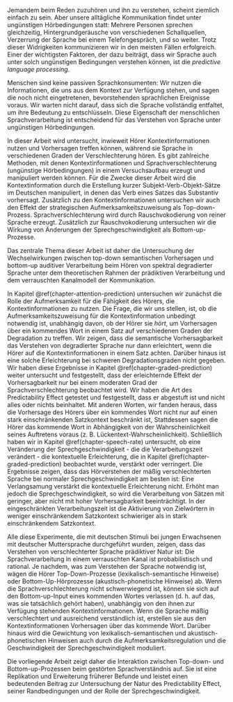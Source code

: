 Jemandem beim Reden zuzuhören und ihn zu verstehen, scheint ziemlich einfach zu sein.
Aber unsere alltägliche Kommunikation findet unter ungünstigen Hörbedingungen statt:
Mehrere Personen sprechen gleichzeitig,
Hintergrundgeräusche von verschiedenen Schallquellen,
Verzerrung der Sprache bei einem Telefongespräch, und so weiter.
Trotz dieser Widrigkeiten kommunizieren wir in den meisten Fällen erfolgreich.
Einer der wichtigsten Faktoren, der dazu beiträgt, dass wir Sprache auch unter solch ungünstigen Bedingungen verstehen können, ist die *predictive language processing*.

Menschen sind keine passiven Sprachkonsumenten: Wir nutzen die Informationen, die uns aus dem Kontext zur Verfügung stehen, und sagen die noch nicht eingetretenen, bevorstehenden sprachlichen Ereignisse voraus.
Wir warten nicht darauf, dass sich die Sprache vollständig entfaltet, um ihre Bedeutung zu entschlüsseln.
Diese Eigenschaft der menschlichen Sprachverarbeitung ist entscheidend für das Verstehen von Sprache unter ungünstigen Hörbedingungen.

In dieser Arbeit wird untersucht, inwieweit Hörer Kontextinformationen nutzen und Vorhersagen treffen können, während sie Sprache in verschiedenen Graden der Verschlechterung hören.
Es gibt zahlreiche Methoden, mit denen Kontextinformationen und Sprachverschlechterung (ungünstige Hörbedingungen) in einem Versuchsaufbau erzeugt und manipuliert werden können.
Für die Zwecke dieser Arbeit wird die Kontextinformation durch die Erstellung kurzer Subjekt-Verb-Objekt-Sätze im Deutschen manipuliert, in denen das Verb eines Satzes das Substantiv vorhersagt.
Zusätzlich zu den Kontextinformationen untersuchen wir auch den Effekt der strategischen Aufmerksamkeitszuweisung als Top-down-Prozess.
Sprachverschlechterung wird durch Rauschvokodierung von reiner Sprache erzeugt.
Zusätzlich zur Rauschvokodierung untersuchen wir die Wirkung von Änderungen der Sprechgeschwindigkeit als Bottom-up-Prozesse.

Das zentrale Thema dieser Arbeit ist daher die Untersuchung der Wechselwirkungen zwischen top-down semantischen Vorhersagen und bottom-up auditiver Verarbeitung beim Hören von spektral degradierter Sprache unter dem theoretischen Rahmen der prädiktiven Verarbeitung und dem verrauschten Kanalmodell der Kommunikation.

In Kapitel \@ref(chapter-attention-prediction) untersuchen wir zunächst die Rolle der Aufmerksamkeit für die Fähigkeit des Hörers, die Kontextinformationen zu nutzen.
Die Frage, die wir uns stellen, ist, ob die Aufmerksamkeitszuweisung für die Kontextinformation unbedingt notwendig ist, unabhängig davon, ob der Hörer sie *hört*, um Vorhersagen über ein kommendes Wort in einem Satz auf verschiedenen Graden der Degradation zu treffen.
Wir zeigen, dass die semantische Vorhersagbarkeit das Verstehen von degradierter Sprache nur dann erleichtert, wenn die Hörer auf die Kontextinformationen in einem Satz achten.
Darüber hinaus ist eine solche Erleichterung bei schweren Degradationsgraden nicht gegeben.
Wir haben diese Ergebnisse in Kapitel \@ref(chapter-graded-prediction) weiter untersucht und festgestellt, dass
der erleichternde Effekt der Vorhersagbarkeit nur bei einem moderaten Grad der Sprachverschlechterung beobachtet wird.
Wir haben die Art des Predictability Effect getestet und festgestellt, dass er abgestuft ist und nicht alles oder nichts beinhaltet.
Mit anderen Worten, wir fanden heraus, dass die Vorhersage des Hörers über ein kommendes Wort nicht nur auf einen stark einschränkenden Satzkontext beschränkt ist,
Stattdessen sagen die Hörer das kommende Wort in Abhängigkeit von der Wahrscheinlichkeit seines Auftretens voraus (z. B. Lückentext-Wahrscheinlichkeit).
Schließlich haben wir in Kapitel \@ref(chapter-speech-rate) untersucht, ob eine Veränderung der Sprechgeschwindigkeit - die die Verarbeitungszeit verändert - die kontextuelle Erleichterung, die in Kapitel \@ref(chapter-graded-prediction) beobachtet wurde, verstärkt oder verringert.
Die Ergebnisse zeigen, dass das Hörverstehen der mäßig verschlechterten Sprache bei normaler Sprechgeschwindigkeit am besten ist:
Eine Verlangsamung verstärkt die kontextuelle Erleichterung nicht.
Erhöht man jedoch die Sprechgeschwindigkeit, so wird die Verarbeitung von Sätzen mit geringer, aber nicht mit hoher Vorhersagbarkeit beeinträchtigt.
In der eingeschränkten Verarbeitungszeit ist die Aktivierung von Zielwörtern in weniger einschränkendem Satzkontext schwieriger als in stark einschränkendem Satzkontext.

Alle diese Experimente, die mit deutschen Stimuli bei jungen Erwachsenen mit deutscher Muttersprache durchgeführt wurden, zeigen, dass das Verstehen von verschlechterter Sprache prädiktiver Natur ist: Die Sprachverarbeitung in einem verrauschten Kanal ist probabilistisch und rational.
Je nachdem, was zum Verstehen der Sprache notwendig ist, wägen die Hörer Top-Down-Prozesse (lexikalisch-semantische Hinweise) oder Bottom-Up-Hörprozesse (akustisch-phonetische Hinweise) ab.
Wenn die Sprachverschlechterung nicht schwerwiegend ist, können sie sich auf den Bottom-up-Input eines kommenden Wortes verlassen (d. h. auf das, was sie tatsächlich gehört haben), unabhängig von den ihnen zur Verfügung stehenden Kontextinformationen.
Wenn die Sprache mäßig verschlechtert und ausreichend verständlich ist, erstellen sie aus den Kontextinformationen Vorhersagen über das kommende Wort.
Darüber hinaus wird die Gewichtung von lexikalisch-semantischen und akustisch-phonetischen Hinweisen auch durch die Aufmerksamkeitsregulation und die Geschwindigkeit der Sprechgeschwindigkeit moduliert.

Die vorliegende Arbeit zeigt daher die Interaktion zwischen Top-down- und Bottom-up-Prozessen beim gestörten Sprachverständnis auf. Sie ist eine Replikation und Erweiterung früherer Befunde und leistet einen bedeutenden Beitrag zur Untersuchung der Natur des Predictability Effect, seiner Randbedingungen und der Rolle der Sprechgeschwindigkeit.
